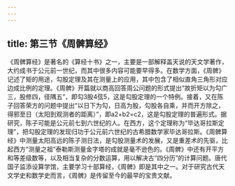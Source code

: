 ```yaml
---
---
---
```

title: 第三节《周髀算经》
---



《周髀算经》是著名的《算经十书》之一，主要是一部解释盖天说的天文学著作，大约成书于公元前一世纪，而其中很多内容可能要早得多。在数学方面，《周髀》记述了矩的用途，勾股定理及其在测量上的应用，其中包含了相似直角三角形对应边成比例的定理。《周髀》开篇就以商高回答周公问题的形式提出“故折矩以为勾广三，股修四，径隅五”，即勾3股4弦5，这是勾股定理的一个特例。接着，又在陈子回答荣方的问题中提出“以日下为勾，日高为股，勾股各自乘，并而开方除之，得邪至日（太阳到观测者的距离）”，即a2+b2=c2，这是勾股定理的普遍形式。据研究，陈子可能是公元前七到六世纪的人。在西方，这个定理称为“毕达哥拉斯定理”，把勾股定理的发现归功于公元前六世纪的古希腊数学家毕达哥拉斯。《周髀算经》中测量太阳高远的陈子测日法，是勾股测量术的发展，又是重差术的先驱，比起西方“测量之祖”泰勒斯测量金字塔的成就是毫不逊色的。《周髀》中还有开平方和等差级数等，以及相当复杂的分数运算，用以解决古“四分历”的计算问题。唐代国子监添设算学馆，主要学习十部算经，《周髀》即是其中之一。对于研究古代天文学史和数学史而言，《周髀》是传留至今的最早的宝贵文献。